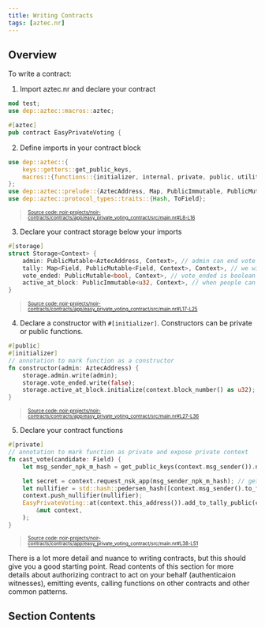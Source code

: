 ```yaml
---
title: Writing Contracts
tags: [aztec.nr]
---
```



## Overview

To write a contract:

1. Import aztec.nr and declare your contract

```rust
mod test;
use dep::aztec::macros::aztec;

#[aztec]
pub contract EasyPrivateVoting {
```

2. Define imports in your contract block

```rust title="imports" showLineNumbers
use dep::aztec::{
    keys::getters::get_public_keys,
    macros::{functions::{initializer, internal, private, public, utility}, storage::storage},
};
use dep::aztec::prelude::{AztecAddress, Map, PublicImmutable, PublicMutable};
use dep::aztec::protocol_types::traits::{Hash, ToField};
```

> <sup>
>   <sub>
>     <a
>       href="https://github.com/AztecProtocol/aztec-packages/blob/v0.84.0-alpha-testnet.1/noir-projects/noir-contracts/contracts/app/easy_private_voting_contract/src/main.nr#L8-L16"
>       target="_blank"
>       rel="noopener noreferrer"
>     >
>       Source code:
>       noir-projects/noir-contracts/contracts/app/easy_private_voting_contract/src/main.nr#L8-L16
>     </a>
>   </sub>
> </sup>

3. Declare your contract storage below your imports

```rust title="storage_struct" showLineNumbers
#[storage]
struct Storage<Context> {
    admin: PublicMutable<AztecAddress, Context>, // admin can end vote
    tally: Map<Field, PublicMutable<Field, Context>, Context>, // we will store candidate as key and number of votes as value
    vote_ended: PublicMutable<bool, Context>, // vote_ended is boolean
    active_at_block: PublicImmutable<u32, Context>, // when people can start voting
}
```

> <sup>
>   <sub>
>     <a
>       href="https://github.com/AztecProtocol/aztec-packages/blob/v0.84.0-alpha-testnet.1/noir-projects/noir-contracts/contracts/app/easy_private_voting_contract/src/main.nr#L17-L25"
>       target="_blank"
>       rel="noopener noreferrer"
>     >
>       Source code:
>       noir-projects/noir-contracts/contracts/app/easy_private_voting_contract/src/main.nr#L17-L25
>     </a>
>   </sub>
> </sup>

4. Declare a constructor with `#[initializer]`. Constructors can be private or public functions.

```rust title="constructor" showLineNumbers
#[public]
#[initializer]
// annotation to mark function as a constructor
fn constructor(admin: AztecAddress) {
    storage.admin.write(admin);
    storage.vote_ended.write(false);
    storage.active_at_block.initialize(context.block_number() as u32);
}
```

> <sup>
>   <sub>
>     <a
>       href="https://github.com/AztecProtocol/aztec-packages/blob/v0.84.0-alpha-testnet.1/noir-projects/noir-contracts/contracts/app/easy_private_voting_contract/src/main.nr#L27-L36"
>       target="_blank"
>       rel="noopener noreferrer"
>     >
>       Source code:
>       noir-projects/noir-contracts/contracts/app/easy_private_voting_contract/src/main.nr#L27-L36
>     </a>
>   </sub>
> </sup>

5. Declare your contract functions

```rust title="cast_vote" showLineNumbers
#[private]
// annotation to mark function as private and expose private context
fn cast_vote(candidate: Field) {
    let msg_sender_npk_m_hash = get_public_keys(context.msg_sender()).npk_m.hash();

    let secret = context.request_nsk_app(msg_sender_npk_m_hash); // get secret key of caller of function
    let nullifier = std::hash::pedersen_hash([context.msg_sender().to_field(), secret]); // derive nullifier from sender and secret
    context.push_nullifier(nullifier);
    EasyPrivateVoting::at(context.this_address()).add_to_tally_public(candidate).enqueue(
        &mut context,
    );
}
```

> <sup>
>   <sub>
>     <a
>       href="https://github.com/AztecProtocol/aztec-packages/blob/v0.84.0-alpha-testnet.1/noir-projects/noir-contracts/contracts/app/easy_private_voting_contract/src/main.nr#L38-L51"
>       target="_blank"
>       rel="noopener noreferrer"
>     >
>       Source code:
>       noir-projects/noir-contracts/contracts/app/easy_private_voting_contract/src/main.nr#L38-L51
>     </a>
>   </sub>
> </sup>

There is a lot more detail and nuance to writing contracts, but this should give you a good starting point.
Read contents of this section for more details about authorizing contract to act on your behalf (authenticaion witnesses),
emitting events, calling functions on other contracts and other common patterns.

## Section Contents

<DocCardList />
